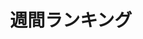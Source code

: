 ---
title: "週間ランキング"
description: "今週最も読まれた記事をランキング形式でお届け"
blocks:
  - name: "HEADER"
    title: "週間ランキング"
---